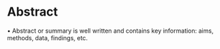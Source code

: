 # Abstract

• Abstract or summary is well written and contains key information: aims, methods, data, findings, etc.
